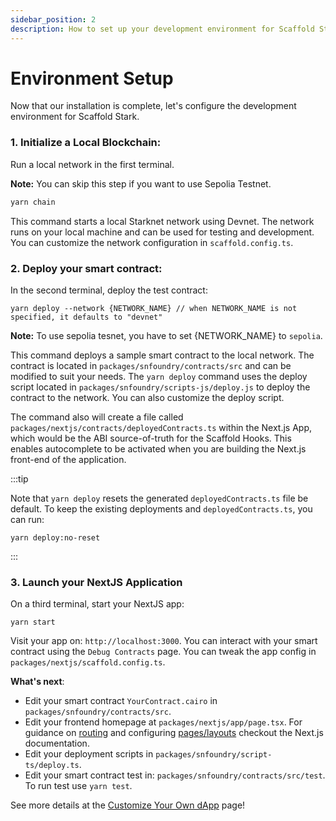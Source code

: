 ```yaml
---
sidebar_position: 2
description: How to set up your development environment for Scaffold Stark-2.
---
```


# Environment Setup

Now that our installation is complete, let's configure the development environment for Scaffold Stark.

### 1. **Initialize a Local Blockchain**:

Run a local network in the first terminal.

**Note:** You can skip this step if you want to use Sepolia Testnet.

```bash
yarn chain
```

This command starts a local Starknet network using Devnet. The network runs on your local machine and can be used for testing and development. You can customize the network configuration in `scaffold.config.ts`.

### 2. Deploy your smart contract:

In the second terminal, deploy the test contract:

```
yarn deploy --network {NETWORK_NAME} // when NETWORK_NAME is not specified, it defaults to "devnet"
```

**Note:** To use sepolia tesnet, you have to set {NETWORK_NAME} to `sepolia`.

This command deploys a sample smart contract to the local network. The contract is located in `packages/snfoundry/contracts/src` and can be modified to suit your needs. The `yarn deploy` command uses the deploy script located in `packages/snfoundry/scripts-js/deploy.js` to deploy the contract to the network. You can also customize the deploy script.

The command also will create a file called `packages/nextjs/contracts/deployedContracts.ts` within the Next.js App, which would be the ABI source-of-truth for the Scaffold Hooks. This enables autocomplete to be activated when you are building the Next.js front-end of the application.

:::tip

Note that `yarn deploy` resets the generated `deployedContracts.ts` file be default. To keep the existing deployments and `deployedContracts.ts`, you can run:

```
yarn deploy:no-reset
```

:::

### 3. Launch your NextJS Application

On a third terminal, start your NextJS app:

```
yarn start
```

Visit your app on: `http://localhost:3000`. You can interact with your smart contract using the `Debug Contracts` page. You can tweak the app config in `packages/nextjs/scaffold.config.ts`.

**What's next**:

- Edit your smart contract `YourContract.cairo` in `packages/snfoundry/contracts/src`.
- Edit your frontend homepage at `packages/nextjs/app/page.tsx`. For guidance on [routing](https://nextjs.org/docs/app/building-your-application/routing/defining-routes) and configuring [pages/layouts](https://nextjs.org/docs/app/building-your-application/routing/pages-and-layouts) checkout the Next.js documentation.
- Edit your deployment scripts in `packages/snfoundry/script-ts/deploy.ts`.
- Edit your smart contract test in: `packages/snfoundry/contracts/src/test`. To run test use `yarn test`.

See more details at the [Customize Your Own dApp](./customize-your-own-dApp) page!
